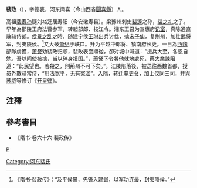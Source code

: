 '''裴政'''（{{bd|?||?|}}），字德表，河东闻喜（今山西省[[聞喜縣|聞喜縣]]）人。

高祖[[裴寿孙|裴寿孙]]隨刘裕迁居寿阳（今安徽寿县）。梁豫州刺史[[裴邃|裴邃]]之孙，[[裴之礼|裴之礼]]之子。早年為邵陵王府法曹参军，转起部郎、枝江令。湘东王召为宣惠府[[记室|记室]]，真除通直散骑侍郎。[[侯景之乱|侯景之乱]]之時，随建宁侯[[王琳|王琳]]出兵讨伐，擒[[宋子仙|宋子仙]]，复荆州，加壮武将军，封夷陵侯。<ref>《隋书·裴政传》：“及平侯景，先锋入建邺，以军功连最，封夷陵侯。”</ref>又大破[[萧纪|萧纪]]于峡口。升为平越中郎将、镇南府长史。一日為[[西魏|西魏]]部隊虜獲，[[萧詧|萧詧]]劝裴政归顺，裴政表面順從，卻对城中喊道：“援兵大至，各恩自勉。吾以间使被擒，当以碎身报国。”，蕭詧下令將他就地處死，[[蔡大業|蔡大業]]諫阻道：“此民望也。若殺之，則荊州不可下矣。”。江陵陷落後，被送往西魏首都，授员外散骑常侍，“用法宽平，无有冤滥”。入隋，转迁[[率更令|率更令]]，加上仪同三司，并與[[苏威|苏威]]等修订《[[开皇律|开皇律]]》。

==注釋==
{{reflist}}
==參考書目==
* 《隋书·卷六十六·裴政传》
[[category:南北朝政治人物|P]]
[[Category:河东裴氏|Category:河东裴氏]]